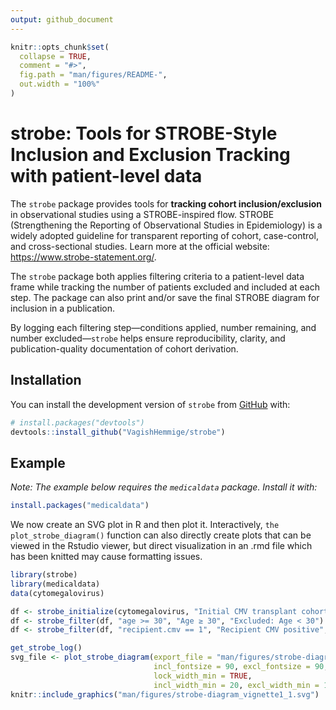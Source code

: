 ```yaml
---
output: github_document
---
```



```r
knitr::opts_chunk$set(
  collapse = TRUE,
  comment = "#>",
  fig.path = "man/figures/README-",
  out.width = "100%"
)
```

# strobe: Tools for STROBE-Style Inclusion and Exclusion Tracking with patient-level data

<!-- badges: start -->
<!-- badges: end -->

The `strobe` package provides tools for **tracking cohort inclusion/exclusion** in observational studies using a STROBE-inspired flow. STROBE (Strengthening the Reporting of Observational Studies in Epidemiology) is a widely adopted guideline for transparent reporting of cohort, case-control, and cross-sectional studies. Learn more at the official website: <https://www.strobe-statement.org/>.

The `strobe` package both applies filtering criteria to a patient-level data frame while tracking the number of patients excluded and included at each step.  The package can also print and/or save the final STROBE diagram for inclusion in a publication.

By logging each filtering step—conditions applied, number remaining, and number excluded—`strobe` helps ensure reproducibility, clarity, and publication-quality documentation of cohort derivation.


## Installation

You can install the development version of `strobe` from [GitHub](https://github.com/VagishHemmige/strobe) with:

```r
# install.packages("devtools")
devtools::install_github("VagishHemmige/strobe")
```

## Example

_Note: The example below requires the `medicaldata` package. Install it with:_

```r
install.packages("medicaldata")
```


We now create an SVG plot in R and then plot it.  Interactively, `the plot_strobe_diagram()` function can also directly create plots that can be viewed in the Rstudio viewer, but direct visualization in an .rmd file which has been knitted may cause formatting issues.
```r
library(strobe)
library(medicaldata)
data(cytomegalovirus)

df <- strobe_initialize(cytomegalovirus, "Initial CMV transplant cohort")
df <- strobe_filter(df, "age >= 30", "Age ≥ 30", "Excluded: Age < 30")
df <- strobe_filter(df, "recipient.cmv == 1", "Recipient CMV positive", "Excluded: CMV negative")

get_strobe_log()
svg_file <- plot_strobe_diagram(export_file = "man/figures/strobe-diagram_vignette1_1.svg", 
                                incl_fontsize = 90, excl_fontsize = 90, 
                                lock_width_min = TRUE, 
                                incl_width_min = 20, excl_width_min = 15)
knitr::include_graphics("man/figures/strobe-diagram_vignette1_1.svg")
```

